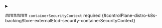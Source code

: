 

<PartialPodsecuritycontext />



<details className="config-field" data-expandable="true">
<summary>

######## `containerSecurityContext` <span className="config-field-required" data-required="false">required</span> <span className="config-field-type"></span> <span className="config-field-default"></span> <span className="config-field-enum"></span> {#controlPlane-distro-k8s-backingStore-externalEtcd-security-containerSecurityContext}



</summary>

<PartialContainersecuritycontextreference />


</details>
